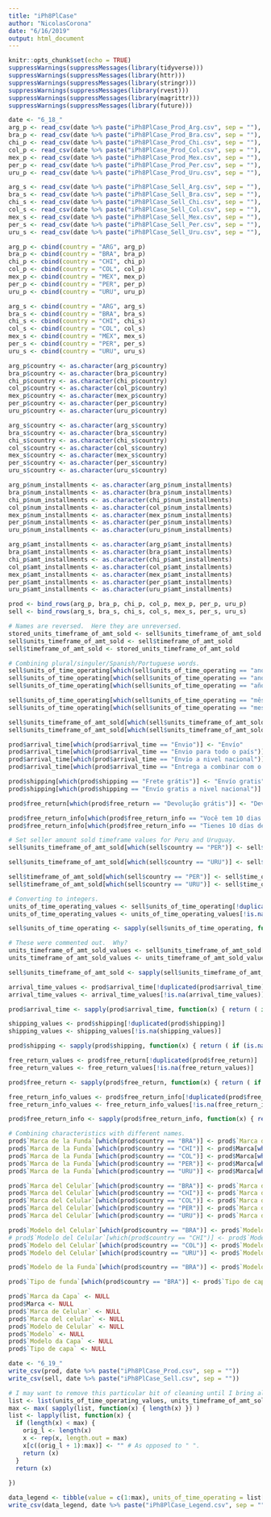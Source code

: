 ```yaml
---
title: "iPh8PlCase"
author: "NicolasCorona"
date: "6/16/2019"
output: html_document
---
```


```r
knitr::opts_chunk$set(echo = TRUE)
suppressWarnings(suppressMessages(library(tidyverse)))
suppressWarnings(suppressMessages(library(httr)))
suppressWarnings(suppressMessages(library(stringr)))
suppressWarnings(suppressMessages(library(rvest)))
suppressWarnings(suppressMessages(library(magrittr)))
suppressWarnings(suppressMessages(library(future)))
```

```r
date <- "6_18_"
arg_p <- read_csv(date %>% paste("iPh8PlCase_Prod_Arg.csv", sep = ""), col_names = TRUE)
bra_p <- read_csv(date %>% paste("iPh8PlCase_Prod_Bra.csv", sep = ""), col_names = TRUE)
chi_p <- read_csv(date %>% paste("iPh8PlCase_Prod_Chi.csv", sep = ""), col_names = TRUE)
col_p <- read_csv(date %>% paste("iPh8PlCase_Prod_Col.csv", sep = ""), col_names = TRUE)
mex_p <- read_csv(date %>% paste("iPh8PlCase_Prod_Mex.csv", sep = ""), col_names = TRUE)
per_p <- read_csv(date %>% paste("iPh8PlCase_Prod_Per.csv", sep = ""), col_names = TRUE)
uru_p <- read_csv(date %>% paste("iPh8PlCase_Prod_Uru.csv", sep = ""), col_names = TRUE)

arg_s <- read_csv(date %>% paste("iPh8PlCase_Sell_Arg.csv", sep = ""), col_names = TRUE)
bra_s <- read_csv(date %>% paste("iPh8PlCase_Sell_Bra.csv", sep = ""), col_names = TRUE)
chi_s <- read_csv(date %>% paste("iPh8PlCase_Sell_Chi.csv", sep = ""), col_names = TRUE)
col_s <- read_csv(date %>% paste("iPh8PlCase_Sell_Col.csv", sep = ""), col_names = TRUE)
mex_s <- read_csv(date %>% paste("iPh8PlCase_Sell_Mex.csv", sep = ""), col_names = TRUE)
per_s <- read_csv(date %>% paste("iPh8PlCase_Sell_Per.csv", sep = ""), col_names = TRUE)
uru_s <- read_csv(date %>% paste("iPh8PlCase_Sell_Uru.csv", sep = ""), col_names = TRUE)

arg_p <- cbind(country = "ARG", arg_p)
bra_p <- cbind(country = "BRA", bra_p)
chi_p <- cbind(country = "CHI", chi_p)
col_p <- cbind(country = "COL", col_p)
mex_p <- cbind(country = "MEX", mex_p)
per_p <- cbind(country = "PER", per_p)
uru_p <- cbind(country = "URU", uru_p)

arg_s <- cbind(country = "ARG", arg_s)
bra_s <- cbind(country = "BRA", bra_s)
chi_s <- cbind(country = "CHI", chi_s)
col_s <- cbind(country = "COL", col_s)
mex_s <- cbind(country = "MEX", mex_s)
per_s <- cbind(country = "PER", per_s)
uru_s <- cbind(country = "URU", uru_s)

arg_p$country <- as.character(arg_p$country)
bra_p$country <- as.character(bra_p$country)
chi_p$country <- as.character(chi_p$country)
col_p$country <- as.character(col_p$country)
mex_p$country <- as.character(mex_p$country)
per_p$country <- as.character(per_p$country)
uru_p$country <- as.character(uru_p$country)

arg_s$country <- as.character(arg_s$country)
bra_s$country <- as.character(bra_s$country)
chi_s$country <- as.character(chi_s$country)
col_s$country <- as.character(col_s$country)
mex_s$country <- as.character(mex_s$country)
per_s$country <- as.character(per_s$country)
uru_s$country <- as.character(uru_s$country)

arg_p$num_installments <- as.character(arg_p$num_installments)
bra_p$num_installments <- as.character(bra_p$num_installments)
chi_p$num_installments <- as.character(chi_p$num_installments)
col_p$num_installments <- as.character(col_p$num_installments)
mex_p$num_installments <- as.character(mex_p$num_installments)
per_p$num_installments <- as.character(per_p$num_installments)
uru_p$num_installments <- as.character(uru_p$num_installments)

arg_p$amt_installments <- as.character(arg_p$amt_installments)
bra_p$amt_installments <- as.character(bra_p$amt_installments)
chi_p$amt_installments <- as.character(chi_p$amt_installments)
col_p$amt_installments <- as.character(col_p$amt_installments)
mex_p$amt_installments <- as.character(mex_p$amt_installments)
per_p$amt_installments <- as.character(per_p$amt_installments)
uru_p$amt_installments <- as.character(uru_p$amt_installments)

prod <- bind_rows(arg_p, bra_p, chi_p, col_p, mex_p, per_p, uru_p)
sell <- bind_rows(arg_s, bra_s, chi_s, col_s, mex_s, per_s, uru_s)

# Names are reversed.  Here they are unreversed.
stored_units_timeframe_of_amt_sold <- sell$units_timeframe_of_amt_sold
sell$units_timeframe_of_amt_sold <- sell$timeframe_of_amt_sold
sell$timeframe_of_amt_sold <- stored_units_timeframe_of_amt_sold

# Combining plural/singuler/Spanish/Portuguese words.
sell$units_of_time_operating[which(sell$units_of_time_operating == "ano")] <- "años"
sell$units_of_time_operating[which(sell$units_of_time_operating == "anos")] <- "años"
sell$units_of_time_operating[which(sell$units_of_time_operating == "año")] <- "años"

sell$units_of_time_operating[which(sell$units_of_time_operating == "mês")] <- "meses"
sell$units_of_time_operating[which(sell$units_of_time_operating == "mes")] <- "meses"

sell$units_timeframe_of_amt_sold[which(sell$units_timeframe_of_amt_sold == "anos")] <- "años"
sell$units_timeframe_of_amt_sold[which(sell$units_timeframe_of_amt_sold == "mes")] <- "meses"

prod$arrival_time[which(prod$arrival_time == "Envio")] <- "Envío"
prod$arrival_time[which(prod$arrival_time == "Envio para todo o país")] <- "Envío a todo el país"
prod$arrival_time[which(prod$arrival_time == "Envío a nivel nacional")] <- "Envío a todo el país"
prod$arrival_time[which(prod$arrival_time == "Entrega a combinar com o vendedor")] <- "Entrega a acordar con el vendedor"

prod$shipping[which(prod$shipping == "Frete grátis")] <- "Envío gratis"
prod$shipping[which(prod$shipping == "Envío gratis a nivel nacional")] <- "Envío gratis a todo el país"

prod$free_return[which(prod$free_return == "Devolução grátis")] <- "Devolución gratis"

prod$free_return_info[which(prod$free_return_info == "Você tem 10 dias a partir do recebimento")] <- "Tenés 10 días desde que lo recibís"
prod$free_return_info[which(prod$free_return_info == "Tienes 10 días desde que lo recibes")] <- "Tenés 10 días desde que lo recibís"

# Set seller amount sold timeframe values for Peru and Uruguay.
sell$units_timeframe_of_amt_sold[which(sell$country == "PER")] <- sell$units_of_time_operating[which(sell$country == "PER")]

sell$units_timeframe_of_amt_sold[which(sell$country == "URU")] <- sell$units_of_time_operating[which(sell$country == "URU")]

sell$timeframe_of_amt_sold[which(sell$country == "PER")] <- sell$time_operating[which(sell$country == "PER")]
sell$timeframe_of_amt_sold[which(sell$country == "URU")] <- sell$time_operating[which(sell$country == "URU")]

# Converting to integers.
units_of_time_operating_values <- sell$units_of_time_operating[!duplicated(sell$units_of_time_operating)]
units_of_time_operating_values <- units_of_time_operating_values[!is.na(units_of_time_operating_values)]

sell$units_of_time_operating <- sapply(sell$units_of_time_operating, function(x) { return ( if (is.na(x)) { NA } else { which(x == units_of_time_operating_values) }) })

# These were commented out.  Why?
units_timeframe_of_amt_sold_values <- sell$units_timeframe_of_amt_sold[!duplicated(sell$units_timeframe_of_amt_sold)]
units_timeframe_of_amt_sold_values <- units_timeframe_of_amt_sold_values[!is.na(units_timeframe_of_amt_sold_values)]

sell$units_timeframe_of_amt_sold <- sapply(sell$units_timeframe_of_amt_sold, function(x) { return ( if (is.na(x)) { NA } else { which(x == units_of_time_operating_values) }) })

arrival_time_values <- prod$arrival_time[!duplicated(prod$arrival_time)]
arrival_time_values <- arrival_time_values[!is.na(arrival_time_values)]

prod$arrival_time <- sapply(prod$arrival_time, function(x) { return ( if (is.na(x)) { NA } else { which(x == arrival_time_values) }) })

shipping_values <- prod$shipping[!duplicated(prod$shipping)]
shipping_values <- shipping_values[!is.na(shipping_values)]

prod$shipping <- sapply(prod$shipping, function(x) { return ( if (is.na(x)) { NA } else { which(x == shipping_values) }) })

free_return_values <- prod$free_return[!duplicated(prod$free_return)]
free_return_values <- free_return_values[!is.na(free_return_values)]

prod$free_return <- sapply(prod$free_return, function(x) { return ( if (is.na(x)) { NA } else { which(x == free_return_values) }) })

free_return_info_values <- prod$free_return_info[!duplicated(prod$free_return_info)]
free_return_info_values <- free_return_info_values[!is.na(free_return_info_values)]

prod$free_return_info <- sapply(prod$free_return_info, function(x) { return ( if (is.na(x)) { NA } else { which(x == free_return_info_values) }) })

# Combining characteristics with different names.
prod$`Marca de la Funda`[which(prod$country == "BRA")] <- prod$`Marca da Capa`[which(prod$country == "BRA")]
prod$`Marca de la Funda`[which(prod$country == "CHI")] <- prod$Marca[which(prod$country == "CHI")]
prod$`Marca de la Funda`[which(prod$country == "COL")] <- prod$Marca[which(prod$country == "COL")]
prod$`Marca de la Funda`[which(prod$country == "PER")] <- prod$Marca[which(prod$country == "PER")]
prod$`Marca de la Funda`[which(prod$country == "URU")] <- prod$Marca[which(prod$country == "URU")]

prod$`Marca del Celular`[which(prod$country == "BRA")] <- prod$`Marca de Celular`[which(prod$country == "BRA")]
prod$`Marca del Celular`[which(prod$country == "CHI")] <- prod$`Marca del celular`[which(prod$country == "CHI")]
prod$`Marca del Celular`[which(prod$country == "COL")] <- prod$`Marca del celular`[which(prod$country == "COL")]
prod$`Marca del Celular`[which(prod$country == "PER")] <- prod$`Marca del celular`[which(prod$country == "PER")]
prod$`Marca del Celular`[which(prod$country == "URU")] <- prod$`Marca del celular`[which(prod$country == "URU")]

prod$`Modelo del Celular`[which(prod$country == "BRA")] <- prod$`Modelo de Celular`[which(prod$country == "BRA")]
# prod$`Modelo del Celular`[which(prod$country == "CHI")] <- prod$`Modelo`[which(prod$country == "CHI")] <- I think this became sparsely populated when sizes increased.
prod$`Modelo del Celular`[which(prod$country == "COL")] <- prod$`Modelo`[which(prod$country == "COL")]
prod$`Modelo del Celular`[which(prod$country == "URU")] <- prod$`Modelo`[which(prod$country == "URU")]

prod$`Modelo de la Funda`[which(prod$country == "BRA")] <- prod$`Modelo da Capa`[which(prod$country == "BRA")]

prod$`Tipo de funda`[which(prod$country == "BRA")] <- prod$`Tipo de capa`[which(prod$country == "BRA")]

prod$`Marca da Capa` <- NULL
prod$Marca <- NULL
prod$`Marca de Celular` <- NULL
prod$`Marca del celular` <- NULL
prod$`Modelo de Celular` <- NULL
prod$`Modelo` <- NULL
prod$`Modelo da Capa` <- NULL
prod$`Tipo de capa` <- NULL

date <- "6_19_"
write_csv(prod, date %>% paste("iPh8PlCase_Prod.csv", sep = ""))
write_csv(sell, date %>% paste("iPh8PlCase_Sell.csv", sep = ""))

# I may want to remove this particular bit of cleaning until I bring all of the countries together.
list <- list(units_of_time_operating_values, units_timeframe_of_amt_sold_values, arrival_time_values, shipping_values, free_return_values, free_return_info_values)
max <- max( sapply(list, function(x) { length(x) }) )
list <- lapply(list, function(x) {
  if (length(x) < max) {
    orig_l <- length(x)
    x <- rep(x, length.out = max)
    x[c((orig_l + 1):max)] <- "" # As opposed to " ".
    return (x)
  }
  return (x)
  
})

data_legend <- tibble(value = c(1:max), units_of_time_operating = list[[1]], units_timeframe_of_amt_sold = list[[1]], arrival_time = list[[3]], shipping = list[[4]], free_return = list[[5]], free_return_info = list[[6]])
write_csv(data_legend, date %>% paste("iPh8PlCase_Legend.csv", sep = ""))

```

